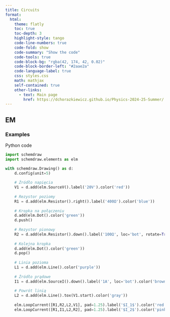```yaml
---
title: Circuits
format:
  html:
    theme: flatly
    toc: true
    toc-depth: 3
    highlight-style: tango
    code-line-numbers: true
    code-fold: show
    code-summary: "Show the code"
    code-tools: true
    code-block-bg: "rgba(42, 174, 42, 0.02)"
    code-block-border-left: "#2aae2a"
    code-language-label: true
    css: styles.css
    math: mathjax
    self-contained: true
    other-links:
      - text: Main page
        href: https://dchorazkiewicz.github.io/Physics-2024-25-Summer/       
---
```


## EM



### Examples

Python code

```python
import schemdraw
import schemdraw.elements as elm

with schemdraw.Drawing() as d:
    d.config(unit=5)
    
    # Źródło napięcia
    V1 = d.add(elm.SourceV().label('20V').color('red'))
    
    # Rezystor poziomy
    R1 = d.add(elm.Resistor().right().label('400Ω').color('blue'))
    
    # Kropka na połączeniu
    d.add(elm.Dot().color('green'))
    d.push()
    
    # Rezystor pionowy
    R2 = d.add(elm.Resistor().down().label('100Ω', loc='bot', rotate=True).color('orange'))
    
    # Kolejna kropka
    d.add(elm.Dot().color('green'))
    d.pop()
    
    # Linia pozioma
    L1 = d.add(elm.Line().color('purple'))
    
    # Źródło prądowe
    I1 = d.add(elm.SourceI().down().label('1A', loc='bot').color('brown'))
    
    # Powrót linią
    L2 = d.add(elm.Line().tox(V1.start).color('gray'))
    
    elm.LoopCurrent([R1,R2,L2,V1], pad=1.25).label('$I_1$').color('red')
    elm.LoopCurrent([R1,I1,L2,R2], pad=1.25).label('$I_2$').color('pink')    # Use R1 as top element for both so they get the same height

```